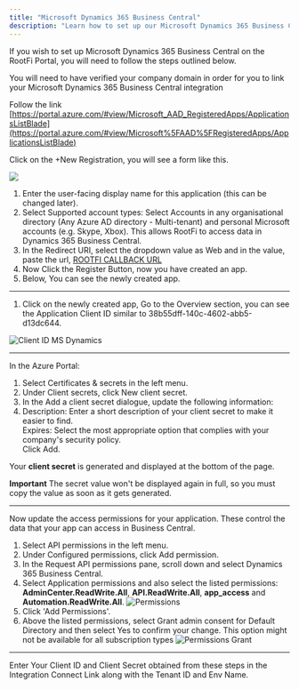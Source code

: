 ```yaml
---
title: "Microsoft Dynamics 365 Business Central"
description: "Learn how to set up our Microsoft Dynamics 365 Business Central integration."
---
```


If you wish to set up Microsoft Dynamics 365 Business Central on the RootFi Portal, you will need to follow the steps outlined below.

<Note>You will need to have verified your company domain in order for you to link your Microsoft Dynamics 365 Business Central integration</Note>

<Steps titleSize="h2">

<Step title="Create an App" stepNumber="1">

Follow the link [https://portal.azure.com/#view/Microsoft_AAD_RegisteredApps/ApplicationsListBlade](https://portal.azure.com/#view/Microsoft%5FAAD%5FRegisteredApps/ApplicationsListBlade)

Click on the +New Registration, you will see a form like this.

![](/images/a5c5a30-Screenshot_2973.png)

1. Enter the user-facing display name for this application (this can be changed later).
2. Select Supported account types: Select Accounts in any organisational directory (Any Azure AD directory - Multi-tenant) and personal Microsoft accounts (e.g. Skype, Xbox). This allows RootFi to access data in Dynamics 365 Business Central.
3. In the Redirect URI, select the dropdown value as Web and in the value, paste the url, [ROOTFI CALLBACK URL](/api-reference/v3/overview/environments#callback-urls)
4. Now Click the Register Button, now you have created an app.
5. Below, You can see the newly created app.

---

</Step>

<Step title="Copy Client ID and Client Secret" stepNumber="2">

1. Click on the newly created app, Go to the Overview section, you can see the Application Client ID similar to 38b55dff-140c-4602-abb5-d13dc644.

![Client ID MS Dynamics](/images/65ad5f0-Screenshot_2962.png)

---

</Step>

<Step title="Generate and retrieve your client secret" stepNumber="3">

In the Azure Portal:

1. Select Certificates & secrets in the left menu.
2. Under Client secrets, click New client secret.
3. In the Add a client secret dialogue, update the following information:
4. Description: Enter a short description of your client secret to make it easier to find.  
   Expires: Select the most appropriate option that complies with your company's security policy.  
   Click Add.

Your **client secret** is generated and displayed at the bottom of the page.

<Tip>

**Important**
The secret value won't be displayed again in full, so you must copy the value as soon as it gets generated.

</Tip>

---

</Step>

<Step title="Update access permissions" stepNumber="4">

Now update the access permissions for your application. These control the data that your app can access in Business Central.

1. Select API permissions in the left menu.
2. Under Configured permissions, click Add permission.
3. In the Request API permissions pane, scroll down and select Dynamics 365 Business Central.
4. Select Application permissions and also select the listed permissions:  
    **AdminCenter.ReadWrite.All**, **API.ReadWrite.All**, **app_access** and **Automation.ReadWrite.All**.
   ![Permissions](/images/msdBc/permissions.png)
5. Click 'Add Permissions'.
6. Above the listed permissions, select Grant admin consent for Default Directory and then select Yes to confirm your change. This option might not be available for all subscription types
   ![Permissions Grant](/images/msdBc/grant.png)

---

</Step>

</Steps>
Enter Your Client ID and Client Secret obtained from these steps in the Integration Connect Link along with the Tenant ID and Env Name.
